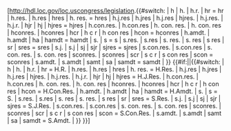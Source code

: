 [http://hdl.loc.gov/loc.uscongress/legislation.{{{1}}}{{#switch:{{lc:{{{2}}}}}
| h | h. | h.r. | hr = hr
| h.res. | h.res | hres | h. res. = hres
| h.j.res | h.jres | h.j.res | hjres. | h.j.res. | h.j.r. | hjr | hj | hjres = hjres
| h.con.res. | h.con.res | h. con. res. | h. con. res | hconres. | hconres | hcr | h c r | h con res | hcon = hconres
| h.amdt. | h.amdt | ha | hamdt = hamdt
| s. | s = s
| s.res. | s.res | s. res. | s. res | s res | sr | sres = sres
| s.j. | s.j | sj | sjr | sjres = sjres
| s.con.res. | s.con.res | s. con. res. | s. con. res | sconres. | sconres | scr | s c r | s con res | scon = sconres
| s.amdt. | s.amdt | samt | sa | samdt = samdt
| {{{2}}} }}{{{3}}} {{#if:{{{pipe|}}}|{{{pipe|}}}|{{#switch:{{lc:{{{2}}}}}
| h | h. | h.r. | hr = H.R.
| h.res. | h.res | hres | h. res. = H.Res.
| h.j.res | h.jres | h.j.res | hjres. | h.j.res. | h.j.r. | hjr | hj | hjres = H.J.Res.
| h.con.res. | h.con.res | h. con. res. | h. con. res | hconres. | hconres | hcr | h c r | h con res | hcon = H.Con.Res.
| h.amdt. | h.amdt | ha | hamdt = H.Amdt.
| s. | s = S.
| s.res. | s.res | s. res | s. res. | s res | sr | sres = S.Res.
| s.j. | s.j | sj | sjr | sjres = S.J.Res.
| s.con.res. | s.con.res | s. con. res. | s. con. res | sconres. | sconres | scr | s c r | s con res | scon = S.Con.Res.
| s.amdt. | s.amdt | samt | sa | samdt = S.Amdt.
| {{{2}}} }}&nbsp;{{{3}}}}}]<noinclude>
{{Documentation}}
</noinclude>